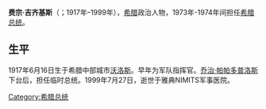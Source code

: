 {{expand|time=2014-10-09T09:51:27+00:00}}
{{unreferenced|time=2014-10-09T09:51:27+00:00}}
'''费宗·吉齐基斯'''（{{lang-el|Φαίδων Γκιζίκης|Phaídon Gizíkis}}；1917年–1999年），[[希腊|希腊]]政治人物，1973年-1974年间担任[[希腊总统|希腊总统]]。

== 生平 ==
1917年6月16日生于希腊中部城市[[沃洛斯|沃洛斯]]。早年为军队指挥官。[[乔治·帕帕多普洛斯|乔治·帕帕多普洛斯]]下台后，担任临时总统。1999年7月27日，逝世于雅典NIMΙTS军事医院。

{{start box}}
{{succession box|title=[[希腊总统|希腊总统]]|before=[[乔治·帕帕多普洛斯|乔治·帕帕多普洛斯]]|after=[[米海尔·斯塔西诺普洛斯|米海尔·斯塔西诺普洛斯]]|years=1973-1974}}
{{end box}}
{{希臘國家元首}}
{{Authority control}}

[[Category:希腊总统|Category:希腊总统]]